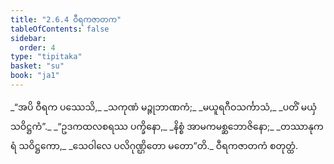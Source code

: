 ```yaml
---
title: "2.6.4 ဝီရကဇာတက"
tableOfContents: false
sidebar:
  order: 4
type: "tipitaka"
basket: "su"
book: "ja1"
---
```



<DynamicBreadcrumb />

<Division number="107" book="ja1" e="ch" v="22" p="54">

<Paragraph number="515" type="verses" book="ja1">
_“အပိ ဝီရက ပဿေသိ,_  
_သကုဏံ မဉ္ဇုဘာဏကံ;_  
_မယူရဂီဝသင်္ကာသံ,_  
_ပတိံ မယှံ သဝိဋ္ဌကံ”._  

</Paragraph>

</Division>
<Division number="108" book="ja1" e="ch" v="22" p="54">

<Paragraph number="516" type="verses" book="ja1">
_“ဥဒကထလစရဿ ပက္ခိနော,_  
_နိစ္စံ အာမကမစ္ဆဘောဇိနော;_  
_တဿာနုကရံ သဝိဋ္ဌကော,_  
_သေဝါလေ ပလိဂုဏ္ဌိတော မတော”တိ._  


</Paragraph>
</Division>

<Paragraph number="517" type="center" book="ja1">
ဝီရကဇာတကံ စတုတ္ထံ.
</Paragraph>